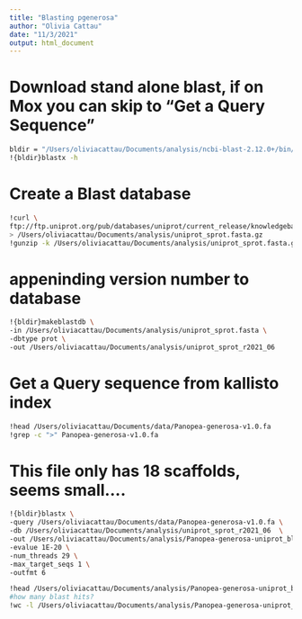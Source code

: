 ```yaml
---
title: "Blasting pgenerosa"
author: "Olivia Cattau"
date: "11/3/2021"
output: html_document
---
```

# Download stand alone blast, if on Mox you can skip to "Get a Query Sequence"

```bash
bldir = "/Users/oliviacattau/Documents/analysis/ncbi-blast-2.12.0+/bin/"
!{bldir}blastx -h
```

# Create a Blast database

```bash
!curl \
ftp://ftp.uniprot.org/pub/databases/uniprot/current_release/knowledgebase/complete/uniprot_sprot.fasta.gz \
> /Users/oliviacattau/Documents/analysis/uniprot_sprot.fasta.gz
!gunzip -k /Users/oliviacattau/Documents/analysis/uniprot_sprot.fasta.gz
```

# appeninding version number to database

```bash
!{bldir}makeblastdb \
-in /Users/oliviacattau/Documents/analysis/uniprot_sprot.fasta \
-dbtype prot \
-out /Users/oliviacattau/Documents/analysis/uniprot_sprot_r2021_06
```

# Get a Query sequence from kallisto index
```bash
!head /Users/oliviacattau/Documents/data/Panopea-generosa-v1.0.fa
!grep -c ">" Panopea-generosa-v1.0.fa
```

# This file only has 18 scaffolds, seems small....
```bash
!{bldir}blastx \
-query /Users/oliviacattau/Documents/data/Panopea-generosa-v1.0.fa \
-db /Users/oliviacattau/Documents/analysis/uniprot_sprot_r2021_06  \
-out /Users/oliviacattau/Documents/analysis/Panopea-generosa-uniprot_blastx.tab \
-evalue 1E-20 \
-num_threads 29 \
-max_target_seqs 1 \
-outfmt 6
```

```bash
!head /Users/oliviacattau/Documents/analysis/Panopea-generosa-uniprot_blastx.tab
#how many blast hits?
!wc -l /Users/oliviacattau/Documents/analysis/Panopea-generosa-uniprot_blastx.tab
```